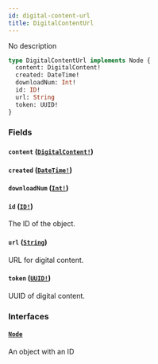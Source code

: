 ```yaml
---
id: digital-content-url
title: DigitalContentUrl
---
```


No description

```graphql
type DigitalContentUrl implements Node {
  content: DigitalContent!
  created: DateTime!
  downloadNum: Int!
  id: ID!
  url: String
  token: UUID!
}
```

### Fields

#### `content` ([`DigitalContent!`](/api-reference/objects/digital-content.mdx))

#### `created` ([`DateTime!`](/api-reference/scalars/date-time.mdx))

#### `downloadNum` ([`Int!`](/api-reference/scalars/int.mdx))

#### `id` ([`ID!`](/api-reference/scalars/id.mdx))

The ID of the object.

#### `url` ([`String`](/api-reference/scalars/string.mdx))

URL for digital content.

#### `token` ([`UUID!`](/api-reference/scalars/uuid.mdx))

UUID of digital content.

### Interfaces

#### [`Node`](/api-reference/interfaces/node.mdx)

An object with an ID
